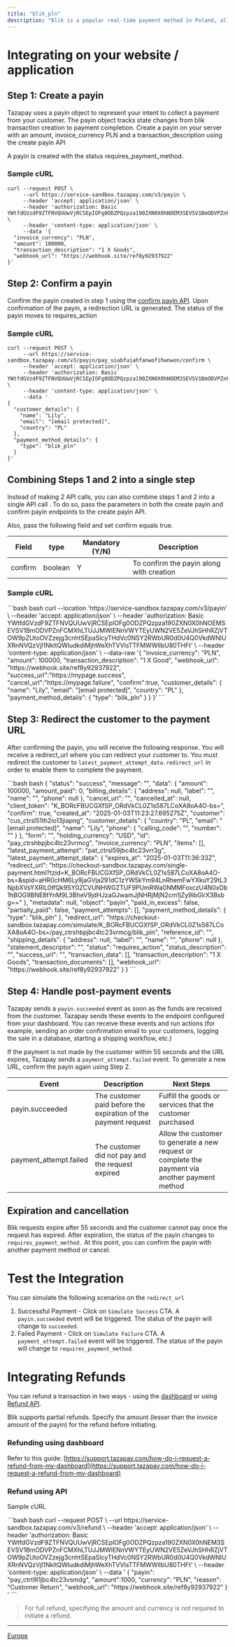 ```yaml
---
title: "blik_pln"
description: "Blik is a popular real-time payment method in Poland, allowing users to make secure transactions online, in-store, or via mobile apps using a unique 6-digit code generated in their banking app. It supports instant transfers and is widely accepted."
---
```


# Integrating on your website / application

## Step 1: Create a payin

Tazapay uses a payin object to represent your intent to collect a payment from your customer. The payin object tracks state changes from blik transaction creation to payment completion. Create a payin on your server with an amount, invoice\_currency PLN and a transaction\_description using the create payin API

A payin is created with the status requires\_payment\_method.

### Sample cURL

```
curl --request POST \
     --url https://service-sandbox.tazapay.com/v3/payin \
     --header 'accept: application/json' \
     --header 'authorization: Basic YWtfdGVzdF9ZTFNVQUUwVjRCSEpIOFg0ODZPQzpza190ZXN0X0hNOEM3SEVSV1BmODVPZnFCMXhLTUJJMWlENnVWYTEyUWN2VE5ZeVJhSHhRZjVTOW9pZUtoOVZzejg3cnhtSEpaSlcyTHdVc0NSY2RWbUR0d0U4Q0VkdWNIUXRnNVQzVjl1NkltQWludkdiMjhWeXhTVVlsTTFMWWllbU80THFt' \
     --header 'content-type: application/json' \
     --data '{
  "invoice_currency": "PLN",
  "amount": 100000,
  "transaction_description": "1 X Goods",
  "webhook_url": "https://webhook.site/ref8y92937922"
}'
```

## Step 2: Confirm a payin

Confirm the payin created in step 1 using the [confirm payin API](https://docs.tazapay.com/reference/confirm-payin). Upon confirmation of the payin, a redirection URL is generated. The status of the payin moves to requires\_action

### Sample cURL

```
curl --request POST \
     --url https://service-sandbox.tazapay.com/v3/payin/pay_uiabfuiahfanwofihwnwon/confirm \
     --header 'accept: application/json' \
     --header 'authorization: Basic YWtfdGVzdF9ZTFNVQUUwVjRCSEpIOFg0ODZPQzpza190ZXN0X0hNOEM3SEVSV1BmODVPZnFCMXhLTUJJMWlENnVWYTEyUWN2VE5ZeVJhSHhRZjVTOW9pZUtoOVZzejg3cnhtSEpaSlcyTHdVc0NSY2RWbUR0d0U4Q0VkdWNIUXRnNVQzVjl1NkltQWludkdiMjhWeXhTVVlsTTFMWWllbU80HFt' \
     --header 'content-type: application/json' \
     --data '
{
  "customer_details": {
    "name": "Lily",
    "email": "[email protected]",
    "country": "PL"
  },
  "payment_method_details": {
    "type": "blik_pln"
  }
}'
```

## Combining Steps 1 and 2 into a single step

Instead of making 2 API calls, you can also combine steps 1 and 2 into a single API call . To do so, pass the parameters in both the create payin and confirm payin endpoints to the create payin API.

Also, pass the following field and set confirm equals true.

| Field   | type    | Mandatory (Y/N) | Description                              |
| ------- | ------- | --------------- | ---------------------------------------- |
| confirm | boolean | Y               | To confirm the payin along with creation |

### Sample cURL

<CodeGroup>
  ```bash bash
  curl --location 'https://service-sandbox.tazapay.com/v3/payin' \
  --header 'accept: application/json' \
  --header 'authorization: Basic YWtfdGVzdF9ZTFNVQUUwVjRCSEpIOFg0ODZPQzpza190ZXN0X0hNOEMSEVSV1BmODVPZnFCMXhLTUJJMWlENnVWYTEyUWN2VE5ZeVJhSHhRZjVTOW9pZUtoOVZzejg3cnhtSEpaSlcyTHdVc0NSY2RWbUR0d0U4Q0VkdWNIUXRnNVQzVjl1NkltQWludkdiMjhWeXhTVVlsTTFMWWllbU80THFt' \
  --header 'content-type: application/json' \
  --data-raw '{
    "invoice_currency": "PLN",
    "amount": 100000,
    "transaction_description": "1 X Good",
    "webhook_url": "https://webhook.site/ref8y92937922",
  	"success_url":"https://mypage.success",
    "cancel_url":"https://mypage.failure",
    "confirm":true,
    "customer_details": {
      "name": "Lily",
      "email": "[email protected]",
      "country": "PL"
    },
    "payment_method_details": {
      "type": "blik_pln"
      }
    }
  }'
  ```
</CodeGroup>

## Step 3: Redirect the customer to the payment URL

After confirming the payin, you will receive the following response. You will receive a redirect\_url where you can redirect your customer to. You must redirect the customer to `latest_payment_attempt_data.redirect_url` in order to enable them to complete the payment.

<CodeGroup>
  ```bash bash
  {
      "status": "success",
      "message": "",
      "data": {
          "amount": 100000,
          "amount_paid": 0,
          "billing_details": {
              "address": null,
              "label": "",
              "name": "",
              "phone": null
          },
          "cancel_url": "",
          "cancelled_at": null,
          "client_token": "K_BORcFBUCGXfSP_ORdVkCL0Z1s587LCoXA8oA4O-bs=",
          "confirm": true,
          "created_at": "2025-01-03T11:23:27.695275Z",
          "customer": "cus_ctrsl51th2io13jiapng",
          "customer_details": {
              "country": "PL",
              "email": "[email protected]",
              "name": "Lily",
              "phone": {
                  "calling_code": "",
                  "number": ""
              }
          },
          "form": "",
          "holding_currency": "USD",
          "id": "pay_ctrshbpjbc4tc23vrmcg",
          "invoice_currency": "PLN",
          "items": [],
          "latest_payment_attempt": "pat_ctrsl59jbc4tc23vrr3g",
          "latest_payment_attempt_data": {
              "expires_at": "2025-01-03T11:36:33Z",
              "redirect_url": "https://checkout-sandbox.tazapay.com/single-payment.html?tzid=K_BORcFBUCGXfSP_ORdVkCL0Z1s587LCoXA8oA4O-bs=&spid=aHR0cHM6Ly9jaGVja291dC1zYW5kYm94LnRhemFwYXkuY29tL3NpbXVsYXRlL0tfQk9SY0ZCVUNHWGZTUF9PUmRWa0NMMFoxczU4N0xDb1hBOG9BNE8tYnM9L3BheV9jdHJzaGJwamJjNHRjMjN2cm1jZy9ibGlrX3Bsbg=="
          },
          "metadata": null,
          "object": "payin",
          "paid_in_excess": false,
          "partially_paid": false,
          "payment_attempts": [],
          "payment_method_details": {
              "type": "blik_pln"
          },
          "redirect_url": "https://checkout-sandbox.tazapay.com/simulate/K_BORcFBUCGXfSP_ORdVkCL0Z1s587LCoXA8oA4O-bs=/pay_ctrshbpjbc4tc23vrmcg/blik_pln",
          "reference_id": "",
          "shipping_details": {
              "address": null,
              "label": "",
              "name": "",
              "phone": null
          },
          "statement_descriptor": "",
          "status": "requires_action",
          "status_description": "",
          "success_url": "",
          "transaction_data": [],
          "transaction_description": "1 X Goods",
          "transaction_documents": [],
          "webhook_url": "https://webhook.site/ref8y92937922"
      }
  }
  ```
</CodeGroup>

## Step 4: Handle post-payment events

Tazapay sends a `payin.succeeded` event as soon as the funds are received from the customer. Tazapay sends these events to the endpoint configured from your dashboard. You can receive these events and run actions (for example, sending an order confirmation email to your customers, logging the sale in a database, starting a shipping workflow, etc.)

If the payment is not made by the customer within 55 seconds and the URL expires, Tazapay sends a `payment_attempt.failed` event. To generate a new URL, confirm the payin again using Step 2.

| Event                   | Description                                                    | Next Steps                                                                                      |
| ----------------------- | -------------------------------------------------------------- | ----------------------------------------------------------------------------------------------- |
| payin.succeeded         | The customer paid before the expiration of the payment request | Fulfill the goods or services that the customer purchased                                       |
| payment\_attempt.failed | The customer did not pay and the request expired               | Allow the customer to generate a new request or complete the payment via another payment method |

## Expiration and cancellation

Blik requests expire after 55 seconds and the customer cannot pay once the request has expired. After expiration, the status of the payin changes to `requires_payment_method.` At this point, you can confirm the payin with another payment method or cancel.

# Test the Integration

You can simulate the following scenarios on the `redirect_url`

1. Successful Payment - Click on `Simulate Success` CTA. A `payin.succeeded` event will be triggered. The status of the payin will change to `succeeded`.
2. Failed Payment - Click on `Simulate Failure` CTA. A `payment_attempt.failed` event will be triggered. The status of the payin will change to `requires_payment_method`.

# Integrating Refunds

You can refund a transaction in two ways - using the [dashboard](https://dashboard.tazapay.com) or using [Refund API](https://docs.tazapay.com/reference/refund-api).

Blik supports partial refunds. Specify the amount (lesser than the invoice amount of the payin) for the refund before initiating.

### Refunding using dashboard

Refer to this guide: [https://support.tazapay.com/how-do-i-request-a-refund-from-my-dashboard](https://support.tazapay.com/how-do-i-request-a-refund-from-my-dashboard)

### Refund using API

Sample cURL

<CodeGroup>
  ```bash bash
  curl --request POST \
       --url https://service-sandbox.tazapay.com/v3/refund \
       --header 'accept: application/json' \
       --header 'authorization: Basic YWtfdGVzdF9ZTFNVQUUwVjRCSEpIOFg0ODZPQzpza190ZXN0X0hNEM3SEVSV1BmODVPZnFCMXhLTUJJMWlENnVWYTEyUWN2VE5ZeVJhSHhRZjVTOW9pZUtoOVZzejg3cnhtSEpaSlcyTHdVc0NSY2RWbUR0d0U4Q0VkdWNIUXRnNVQzVjl1NkltQWludkdiMjhWeXhTVVlsTTFMWWllbU80THFt' \
       --header 'content-type: application/json' \
       --data '
  {
    "payin": "pay_ctrt9l1jbc4tc23vsmdg",
    "amount":1000,
    "currency": "PLN",
    "reason": "Customer Return",
    "webhook_url": "https://webhook.site/ref8y92937922"
  }
  '
  ```
</CodeGroup>

> For full refund, specifying the amount and currency is not required to initiate a refund.

***

[Europe](/docs/europe-1)
